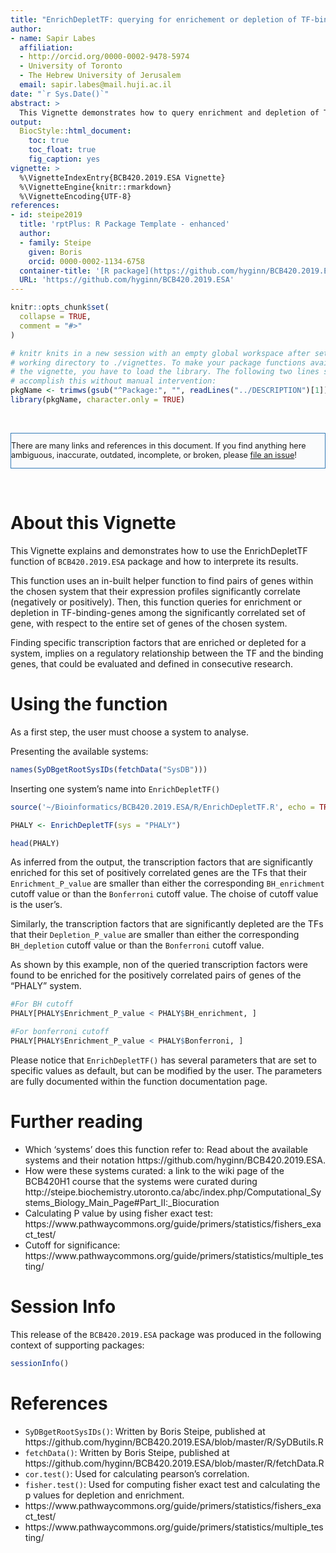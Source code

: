 ```yaml
---
title: "EnrichDepletTF: querying for enrichement or depletion of TF-binding genes"
author:
- name: Sapir Labes
  affiliation: 
  - http://orcid.org/0000-0002-9478-5974
  - University of Toronto
  - The Hebrew University of Jerusalem
  email: sapir.labes@mail.huji.ac.il
date: "`r Sys.Date()`"
abstract: >
  This Vignette demonstrates how to query enrichment and depletion of TF-binding genes among significantly correlated pairs of genes of a chosen system.
output:
  BiocStyle::html_document:
    toc: true
    toc_float: true
    fig_caption: yes
vignette: >
  %\VignetteIndexEntry{BCB420.2019.ESA Vignette}
  %\VignetteEngine{knitr::rmarkdown}
  %\VignetteEncoding{UTF-8}
references:
- id: steipe2019
  title: 'rptPlus: R Package Template - enhanced'
  author:
  - family: Steipe
    given: Boris
    orcid: 0000-0002-1134-6758
  container-title: '[R package](https://github.com/hyginn/BCB420.2019.ESA)'
  URL: 'https://github.com/hyginn/BCB420.2019.ESA'
---
```


<!--- this inline style supports diff-like highlighting -->
<style>
  .add {
    color: #22863a;
    background-color: #f0fff4;
  }
  .del {
    color: #b31d28;
    background-color: #ffeef0;
  }
</style>


```r
knitr::opts_chunk$set(
  collapse = TRUE,
  comment = "#>"
)

# knitr knits in a new session with an empty global workspace after setting its
# working directory to ./vignettes. To make your package functions available in
# the vignette, you have to load the library. The following two lines should
# accomplish this without manual intervention:
pkgName <- trimws(gsub("^Package:", "", readLines("../DESCRIPTION")[1]))
library(pkgName, character.only = TRUE)

```

&nbsp;

<div style="font-size:90%;border:solid 1px #337ab7;background-color:#FAFBFC;margin-right:0px;">
There are many links and references in this document. If you find anything here
ambiguous, inaccurate, outdated, incomplete, or broken, please
[file an issue](https://github.com/hyginn/BCB420.2019.ESA/issues)!
</div>

&nbsp;

# About this Vignette

This Vignette explains and demonstrates how to use the EnrichDepletTF function of `BCB420.2019.ESA` package and how to interprete its results.

This function uses an in-built helper function to find pairs of genes within the chosen system that their expression profiles significantly correlate (negatively or positively).
Then, this function queries for enrichment or depletion in TF-binding-genes among the significantly correlated set of gene, with respect to the entire set of genes of the chosen system.

Finding specific transcription factors that are enriched or depleted for a system, implies on a regulatory relationship between the TF and the binding genes, that could be evaluated and defined in consecutive research. 


# Using the function
As a first step, the user must choose a system to analyse.

Presenting the available systems:
```r
names(SyDBgetRootSysIDs(fetchData("SysDB")))
```

Inserting one system's name into `EnrichDepletTF()`
```r
source('~/Bioinformatics/BCB420.2019.ESA/R/EnrichDepletTF.R', echo = TRUE)

PHALY <- EnrichDepletTF(sys = "PHALY")

head(PHALY)
```

As inferred from the output, the transcription factors that are significantly enriched for this set of positively correlated genes are the TFs that their `Enrichment_P_value` are smaller than either the corresponding `BH_enrichment` cutoff value or than the `Bonferroni` cutoff value. The choise of cutoff value is the user's.

Similarly, the transcription factors that are significantly depleted are the TFs that their `Depletion_P_value` are smaller than either the corresponding `BH_depletion` cutoff value or than the `Bonferroni` cutoff value.


As shown by this example, non of the queried transcription factors were found to be enriched for the positively correlated pairs of genes of the "PHALY" system.
```r
#For BH cutoff
PHALY[PHALY$Enrichment_P_value < PHALY$BH_enrichment, ]

#For bonferroni cutoff
PHALY[PHALY$Enrichment_P_value < PHALY$Bonferroni, ]
```


Please notice that `EnrichDepletTF()` has several parameters that are set to specific values as default, but can be modified by the user. The parameters are fully documented within the function documentation page. 



# Further reading
<a name="a1"></a>

- Which 'systems' does this function refer to: Read about the available systems and their notation https://github.com/hyginn/BCB420.2019.ESA.
- How were these systems curated: a link to the wiki page of the BCB420H1 course that the systems were curated during http://steipe.biochemistry.utoronto.ca/abc/index.php/Computational_Systems_Biology_Main_Page#Part_II:_Biocuration
- Calculating P value by using fisher exact test: https://www.pathwaycommons.org/guide/primers/statistics/fishers_exact_test/
- Cutoff for significance: https://www.pathwaycommons.org/guide/primers/statistics/multiple_testing/


# Session Info

This release of the `BCB420.2019.ESA` package was produced in the following context of supporting packages:

```r
sessionInfo()
```

<!-- the bibliography appears at the end of the page -->
# References
- `SyDBgetRootSysIDs()`: Written by Boris Steipe, published at  https://github.com/hyginn/BCB420.2019.ESA/blob/master/R/SyDButils.R
- `fetchData()`: Written by Boris Steipe, published at  https://github.com/hyginn/BCB420.2019.ESA/blob/master/R/fetchData.R
- `cor.test()`: Used for calculating pearson's correlation.
- `fisher.test()`: Used for computing fisher exact test and calculating the p values for depletion and enrichment.
- https://www.pathwaycommons.org/guide/primers/statistics/fishers_exact_test/
- https://www.pathwaycommons.org/guide/primers/statistics/multiple_testing/


<!-- End -->
